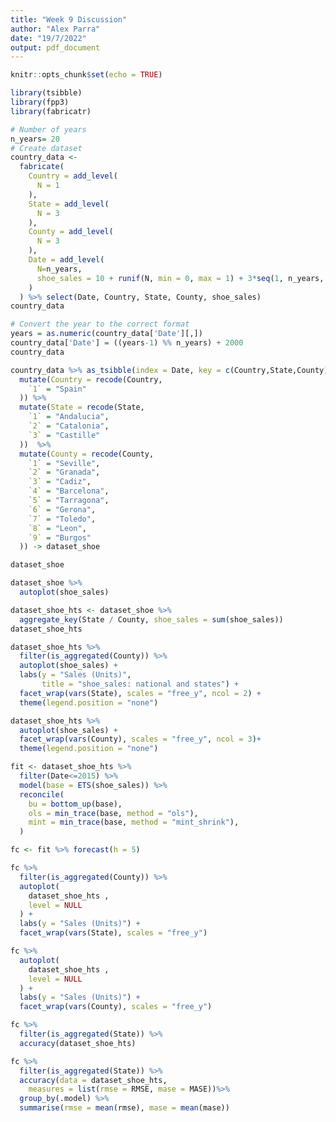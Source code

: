 ```yaml
---
title: "Week 9 Discussion"
author: "Alex Parra"
date: "19/7/2022"
output: pdf_document
---
```


```r
knitr::opts_chunk$set(echo = TRUE)
```



```r
library(tsibble)
library(fpp3)
library(fabricatr)
```

```r
# Number of years
n_years= 20
# Create dataset
country_data <-
  fabricate(
    Country = add_level(
      N = 1
    ),
    State = add_level(
      N = 3
    ),
    County = add_level(
      N = 3
    ),
    Date = add_level(
      N=n_years,
      shoe_sales = 10 + runif(N, min = 0, max = 1) + 3*seq(1, n_years, by=1)*runif(N, min = 1, max = 2)
    )
  ) %>% select(Date, Country, State, County, shoe_sales)
country_data

# Convert the year to the correct format
years = as.numeric(country_data['Date'][,])
country_data['Date'] = ((years-1) %% n_years) + 2000
country_data

```


```r
country_data %>% as_tsibble(index = Date, key = c(Country,State,County)) %>%
  mutate(Country = recode(Country,
    `1` = "Spain"
  )) %>%
  mutate(State = recode(State,
    `1` = "Andalucia",
    `2` = "Catalonia",
    `3` = "Castille"
  ))  %>%
  mutate(County = recode(County,
    `1` = "Seville",
    `2` = "Granada",
    `3` = "Cadiz",
    `4` = "Barcelona",
    `5` = "Tarragona",
    `6` = "Gerona",
    `7` = "Toledo",
    `8` = "Leon",
    `9` = "Burgos"
  )) -> dataset_shoe

dataset_shoe

dataset_shoe %>%
  autoplot(shoe_sales)

```

```r
dataset_shoe_hts <- dataset_shoe %>%
  aggregate_key(State / County, shoe_sales = sum(shoe_sales))
dataset_shoe_hts
```

```r
dataset_shoe_hts %>%
  filter(is_aggregated(County)) %>%
  autoplot(shoe_sales) +
  labs(y = "Sales (Units)",
       title = "shoe_sales: national and states") +
  facet_wrap(vars(State), scales = "free_y", ncol = 2) +
  theme(legend.position = "none")
```


```r
dataset_shoe_hts %>%
  autoplot(shoe_sales) +
  facet_wrap(vars(County), scales = "free_y", ncol = 3)+
  theme(legend.position = "none")
```

```r
fit <- dataset_shoe_hts %>%
  filter(Date<=2015) %>%
  model(base = ETS(shoe_sales)) %>%
  reconcile(
    bu = bottom_up(base),
    ols = min_trace(base, method = "ols"),
    mint = min_trace(base, method = "mint_shrink"),
  )

fc <- fit %>% forecast(h = 5)


```

```r
fc %>%
  filter(is_aggregated(County)) %>%
  autoplot(
    dataset_shoe_hts ,
    level = NULL
  ) +
  labs(y = "Sales (Units)") +
  facet_wrap(vars(State), scales = "free_y")
```

```r
fc %>%
  autoplot(
    dataset_shoe_hts ,
    level = NULL
  ) +
  labs(y = "Sales (Units)") +
  facet_wrap(vars(County), scales = "free_y")
```

```r
fc %>%
  filter(is_aggregated(State)) %>%
  accuracy(dataset_shoe_hts)
```



```r
fc %>%
  filter(is_aggregated(State)) %>%
  accuracy(data = dataset_shoe_hts,
    measures = list(rmse = RMSE, mase = MASE))%>%
  group_by(.model) %>%
  summarise(rmse = mean(rmse), mase = mean(mase))
```

